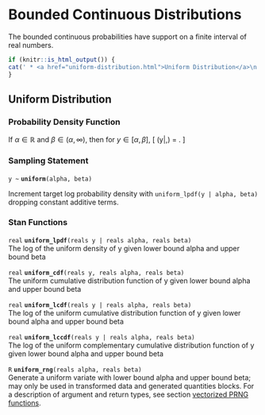 # Bounded Continuous Distributions

The bounded continuous probabilities have support on a finite interval
of real numbers.

```r
if (knitr::is_html_output()) {
cat(' * <a href="uniform-distribution.html">Uniform Distribution</a>\n')
}
```

## Uniform Distribution

### Probability Density Function

If $\alpha \in \mathbb{R}$ and $\beta \in (\alpha,\infty)$, then for
$y \in [\alpha,\beta]$, \[ \text{Uniform}(y|\alpha,\beta) =
\frac{1}{\beta - \alpha} . \]

### Sampling Statement

`y ~ ` **`uniform`**`(alpha, beta)`

Increment target log probability density with `uniform_lpdf(y | alpha, beta)`
dropping constant additive terms.
<!-- real; uniform ~; -->
\index{{\tt \bfseries uniform }!sampling statement|hyperpage}

### Stan Functions

<!-- real; uniform_lpdf; (reals y | reals alpha, reals beta); -->
\index{{\tt \bfseries uniform\_lpdf }!{\tt (reals y \textbar\ reals alpha, reals beta): real}|hyperpage}

`real` **`uniform_lpdf`**`(reals y | reals alpha, reals beta)`<br>\newline
The log of the uniform density of y given lower bound alpha and upper
bound beta

<!-- real; uniform_cdf; (reals y, reals alpha, reals beta); -->
\index{{\tt \bfseries uniform\_cdf }!{\tt (reals y, reals alpha, reals beta): real}|hyperpage}

`real` **`uniform_cdf`**`(reals y, reals alpha, reals beta)`<br>\newline
The uniform cumulative distribution function of y given lower bound
alpha and upper bound beta

<!-- real; uniform_lcdf; (reals y | reals alpha, reals beta); -->
\index{{\tt \bfseries uniform\_lcdf }!{\tt (reals y \textbar\ reals alpha, reals beta): real}|hyperpage}

`real` **`uniform_lcdf`**`(reals y | reals alpha, reals beta)`<br>\newline
The log of the uniform cumulative distribution function of y given
lower bound alpha and upper bound beta

<!-- real; uniform_lccdf; (reals y | reals alpha, reals beta); -->
\index{{\tt \bfseries uniform\_lccdf }!{\tt (reals y \textbar\ reals alpha, reals beta): real}|hyperpage}

`real` **`uniform_lccdf`**`(reals y | reals alpha, reals beta)`<br>\newline
The log of the uniform complementary cumulative distribution function
of y given lower bound alpha and upper bound beta

<!-- R; uniform_rng; (reals alpha, reals beta); -->
\index{{\tt \bfseries uniform\_rng  }!{\tt (reals alpha, reals beta): R}|hyperpage}

`R` **`uniform_rng`**`(reals alpha, reals beta)`<br>\newline
Generate a uniform variate with lower bound alpha and upper bound
beta; may only be used in transformed data and generated quantities blocks. For a
description of argument and return types, see section
[vectorized PRNG functions](#prng-vectorization).

